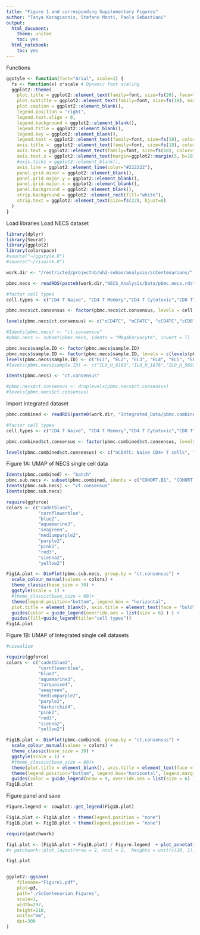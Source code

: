 ```yaml
---
title: "Figure 1 and corresponding Supplementary Figures"
author: "Tanya Karagiannis, Stefano Monti, Paola Sebastiani"
output:
  html_document:
    theme: united
    toc: yes
  html_notebook:
    toc: yes
---
```


Functions
```r
ggstyle <- function(font="Arial", scale=1) {
  fs <- function(x) x*scale # Dynamic font scaling
  ggplot2::theme(
    plot.title = ggplot2::element_text(family=font, size=fs(26), face="bold", color="#222222"),
    plot.subtitle = ggplot2::element_text(family=font, size=fs(18), margin=ggplot2::margin(0,0,5,0)),
    plot.caption = ggplot2::element_blank(),
    legend.position = "right",
    legend.text.align = 0,
    legend.background = ggplot2::element_blank(),
    legend.title = ggplot2::element_blank(),
    legend.key = ggplot2::element_blank(),
    legend.text = ggplot2::element_text(family=font, size=fs(18), color="#222222"),
    axis.title =  ggplot2::element_text(family=font, size=fs(18), color="#222222"),
    axis.text = ggplot2::element_text(family=font, size=fs(18), color="#222222"),
    axis.text.x = ggplot2::element_text(margin=ggplot2::margin(5, b=10)),
    #axis.ticks = ggplot2::element_blank(),
    axis.line = ggplot2::element_line(color="#222222"),
    panel.grid.minor = ggplot2::element_blank(),
    panel.grid.major.y = ggplot2::element_blank(),
    panel.grid.major.x = ggplot2::element_blank(),
    panel.background = ggplot2::element_blank(),
    strip.background = ggplot2::element_rect(fill="white"),
    strip.text = ggplot2::element_text(size=fs(22), hjust=0)
  )
}

```

Load libraries
Load NECS dataset
```r
library(dplyr)
library(Seurat)
library(ggplot2)
library(colorspace)
#source("~/ggstyle.R")
#source("~/risoink.R")

work.dir <- "/restricted/projectnb/uh2-sebas/analysis/scCentenarians/"

pbmc.necs <- readRDS(paste0(work.dir,"NECS_Analysis/Data/pbmc.necs.rds"))

#factor cell types
cell.types <- c("CD4 T Naive", "CD4 T Memory","CD4 T Cytotoxic","CD8 T","NK", "BC Naive","BC Memory","M14","M16","mDC","pDC")

pbmc.necs$ct.consensus <- factor(pbmc.necs$ct.consensus, levels = cell.types)

levels(pbmc.necs$ct.consensus) <- c("nCD4TC", "mCD4TC", "cCD4TC","cCD8TC","NK","nBC", "mBC", "M14", "M16", "mDC", "pDC")

#Idents(pbmc.necs) <- "ct.consensus"
#pbmc.necs <- subset(pbmc.necs, idents = "Megakaryocyte", invert = T)

pbmc.necs$sample.ID <- factor(pbmc.necs$sample.ID)
pbmc.necs$sample.ID <- factor(pbmc.necs$sample.ID, levels = c(levels(pbmc.necs$sample.ID)[-c(1:2)], levels(pbmc.necs$sample.ID)[1:2]))
levels(pbmc.necs$sample.ID) <- c("EL1", "EL2", "EL3", "EL4", "EL5", "EL6", "EL7", "CT1", "CT2")
#levels(pbmc.necs$sample.ID) <- c("ILO_H_8163","ILO_H_1876","ILO_H_5893","ILO_H_8657","ILO_H_7983","ILO_H_3168","ILO_H_6384","ILO_H_8507","ILO_H_1925")

Idents(pbmc.necs) <- "ct.consensus"

#pbmc.necs$ct.consensus <- droplevels(pbmc.necs$ct.consensus)
#levels(pbmc.necs$ct.consensus)
```


Import integrated dataset
```r
pbmc.combined <- readRDS(paste0(work.dir, "Integrated_Data/pbmc.combined.rds"))

#factor cell types
cell.types <- c("CD4 T Naive", "CD4 T Memory","CD4 T Cytotoxic","CD8 T","T gamma delta", "NK",  "BC Naive","BC Memory","Plasma","M14","M16","mDC","pDC")

pbmc.combined$ct.consensus <- factor(pbmc.combined$ct.consensus, levels = cell.types)

levels(pbmc.combined$ct.consensus) <- c("nCD4TC: Naive CD4+ T cells", "mCD4TC: Memory CD4+ T cells", "cCD4TC: Cytotoxic CD4+ T cells","cCD8TC: Cytotoxic CD8+ T cells","gdTC: Gamma Delta T cells","NK: Natural Killer cells","nBC: Naive B cells", "mBC: Memory B cells", "pBC: Plasma B cells","M14: CD14+ Monocytes", "M16: CD16+ Monocytes", "mDC: Myeloid Dendritic cells", "pDC: Plasmacytoid Dendritic cells")

```


Figure 1A: UMAP of NECS single cell data
```r
Idents(pbmc.combined) <- "batch"
pbmc.sub.necs <- subset(pbmc.combined, idents = c("COHORT.B1", "COHORT.B2"))
Idents(pbmc.sub.necs) <- "ct.consensus"
Idents(pbmc.sub.necs)

require(ggforce)
colors <- c("cadetblue2",
            "cornflowerblue",
            "blue2",
            "aquamarine3",
            "seagreen",
            "mediumpurple2",
            "purple2",
            "pink2",
            "red3",
            "sienna2",
            "yellow2")

Fig1A.plot <- DimPlot(pbmc.sub.necs, group.by = "ct.consensus") + 
  scale_colour_manual(values = colors) +
  theme_classic(base_size = 30) +
  ggstyle(scale = 1) +
  #theme_classic(base_size = 60)+
  theme(legend.position="bottom", legend.box = "horizontal",
  plot.title = element_blank(), axis.title = element_text(face = "bold")) +
  guides(color = guide_legend(override.aes = list(size = 6) ) ) +
  guides(fill=guide_legend(title="cell types")) 
Fig1A.plot 


```
Figure 1B: UMAP of Integrated single cell datasets
```r
#visualize

require(ggforce)
colors <- c("cadetblue2",
            "cornflowerblue",
            "blue2",
            "aquamarine3",
            "turquoise4",
            "seagreen",
            "mediumpurple2",
            "purple2",
            "darkorchid4",
            "pink2",
            "red3",
            "sienna2",
            "yellow2")

Fig1B.plot <- DimPlot(pbmc.combined, group.by = "ct.consensus") + 
  scale_colour_manual(values = colors) +
  theme_classic(base_size = 30) +
  ggstyle(scale = 1) +
  #theme_classic(base_size = 60)+
  theme(plot.title = element_blank(), axis.title = element_text(face = "bold")) +
  theme(legend.position="bottom", legend.box="horizontal", legend.margin=margin(), legend.text=element_text(size=15)) +
  guides(color = guide_legend(nrow = 9, override.aes = list(size = 6) ))
Fig1B.plot 

```


Figure panel and save
```r
Figure.legend <- cowplot::get_legend(Fig1B.plot)

Fig1A.plot <- Fig1A.plot + theme(legend.position = "none")
Fig1B.plot <- Fig1B.plot + theme(legend.position = "none")

require(patchwork)

fig1.plot <- (Fig1A.plot + Fig1B.plot) / Figure.legend  + plot_annotation(tag_levels = "A", tag_sep = c(F,F,T)) 
#+ patchwork::plot_layout(nrow = 2, ncol = 2,  heights = unit(c(10, 1), c('cm', 'null')))

fig1.plot


ggplot2::ggsave(
    filename="Figure1.pdf",
    plot=p3,
    path="./ScCentenarian_Figures",
    scale=1,
    width=297,
    height=210,
    units="mm",
    dpi=300
)

```



